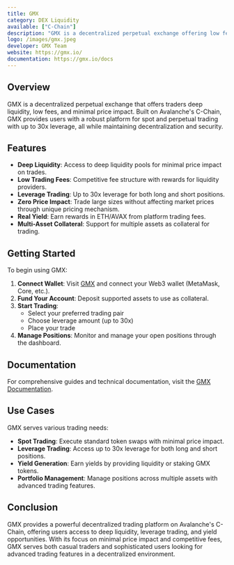 ```yaml
---
title: GMX
category: DEX Liquidity
available: ["C-Chain"]
description: "GMX is a decentralized perpetual exchange offering low fees, deep liquidity and minimal price impact."
logo: /images/gmx.jpeg
developer: GMX Team
website: https://gmx.io/
documentation: https://gmx.io/docs
---
```


## Overview

GMX is a decentralized perpetual exchange that offers traders deep liquidity, low fees, and minimal price impact. Built on Avalanche's C-Chain, GMX provides users with a robust platform for spot and perpetual trading with up to 30x leverage, all while maintaining decentralization and security.

## Features

- **Deep Liquidity**: Access to deep liquidity pools for minimal price impact on trades.
- **Low Trading Fees**: Competitive fee structure with rewards for liquidity providers.
- **Leverage Trading**: Up to 30x leverage for both long and short positions.
- **Zero Price Impact**: Trade large sizes without affecting market prices through unique pricing mechanism.
- **Real Yield**: Earn rewards in ETH/AVAX from platform trading fees.
- **Multi-Asset Collateral**: Support for multiple assets as collateral for trading.

## Getting Started

To begin using GMX:

1. **Connect Wallet**: Visit [GMX](https://gmx.io/) and connect your Web3 wallet (MetaMask, Core, etc.).
2. **Fund Your Account**: Deposit supported assets to use as collateral.
3. **Start Trading**: 
   - Select your preferred trading pair
   - Choose leverage amount (up to 30x)
   - Place your trade
4. **Manage Positions**: Monitor and manage your open positions through the dashboard.

## Documentation

For comprehensive guides and technical documentation, visit the [GMX Documentation](https://gmx.io/docs).

## Use Cases

GMX serves various trading needs:

- **Spot Trading**: Execute standard token swaps with minimal price impact.
- **Leverage Trading**: Access up to 30x leverage for both long and short positions.
- **Yield Generation**: Earn yields by providing liquidity or staking GMX tokens.
- **Portfolio Management**: Manage positions across multiple assets with advanced trading features.

## Conclusion

GMX provides a powerful decentralized trading platform on Avalanche's C-Chain, offering users access to deep liquidity, leverage trading, and yield opportunities. With its focus on minimal price impact and competitive fees, GMX serves both casual traders and sophisticated users looking for advanced trading features in a decentralized environment.